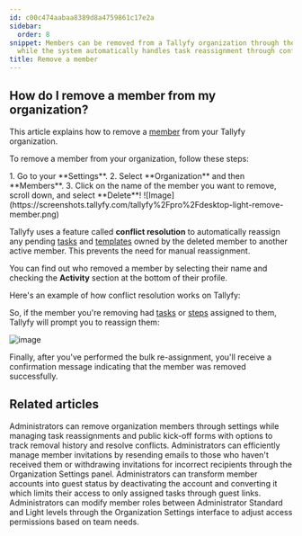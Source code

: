 ```yaml
---
id: c00c474aabaa8389d8a4759861c17e2a
sidebar:
  order: 8
snippet: Members can be removed from a Tallyfy organization through the Settings menu
  while the system automatically handles task reassignment through conflict resolution.
title: Remove a member
---
```



## How do I remove a member from my organization?

This article explains how to remove a [member](/products/pro/documenting/members/) from your Tallyfy organization.

To remove a member from your organization, follow these steps:

<Steps>
1. Go to your **Settings**.
2. Select **Organization** and then **Members**.
3. Click on the name of the member you want to remove, scroll down, and select **Delete**!
![Image](https://screenshots.tallyfy.com/tallyfy%2Fpro%2Fdesktop-light-remove-member.png)
</Steps>

Tallyfy uses a feature called **conflict resolution** to automatically reassign any pending [tasks](/products/pro/tracking-and-tasks/tasks/) and [templates](/products/pro/documenting/templates/) owned by the deleted member to another active member. This prevents the need for manual reassignment.

You can find out who removed a member by selecting their name and checking the **Activity** section at the bottom of their profile.

Here's an example of how conflict resolution works on Tallyfy:


So, if the member you're removing had [tasks](/products/pro/tracking-and-tasks/tasks/) or [steps](/products/pro/documenting/templates/) assigned to them, Tallyfy will prompt you to reassign them:

![image](https://screenshots.tallyfy.com/tallyfy%2Fpro%2Fdesktop-light-conflict-resolution-example.png)

Finally, after you've performed the bulk re-assignment, you'll receive a confirmation message indicating that the member was removed successfully.



## Related articles
<CardGrid>
<LinkTitleCard header="<b>Members > How to remove a member</b>" href="/products/pro/documenting/members/how-can-i-remove-a-member-from-my-tallyfy-organization/" > Administrators can remove organization members through settings while managing task reassignments and public kick-off forms with options to track removal history and resolve conflicts. </LinkTitleCard>
<LinkTitleCard header="<b>Members > Resending or withdrawing invites</b>" href="/products/pro/documenting/members/how-to-resend-or-withdraw-invites-in-tallyfy/" > Administrators can efficiently manage member invitations by resending emails to those who haven't received them or withdrawing invitations for incorrect recipients through the Organization Settings panel. </LinkTitleCard>
<LinkTitleCard header="<b>Members > Convert a member to a guest</b>" href="/products/pro/documenting/members/convert-member-to-guest/" > Administrators can transform member accounts into guest status by deactivating the account and converting it which limits their access to only assigned tasks through guest links. </LinkTitleCard>
<LinkTitleCard header="<b>Members > Change the role of a member</b>" href="/products/pro/documenting/members/how-can-i-change-a-members-role-in-tallyfy/" > Administrators can modify member roles between Administrator Standard and Light levels through the Organization Settings interface to adjust access permissions based on team needs. </LinkTitleCard>
</CardGrid>
